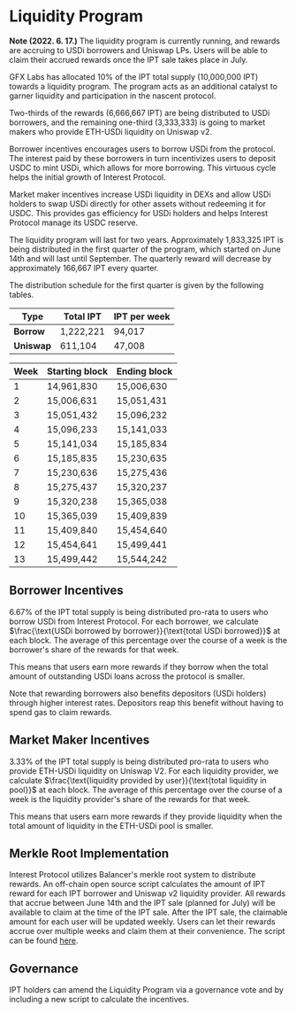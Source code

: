 # Liquidity Program

**Note (2022. 6. 17.)** The liquidity program is currently running, and rewards are accruing to USDi borrowers and Uniswap LPs. Users will be able to claim their accrued rewards once the IPT sale takes place in July.


GFX Labs has allocated 10% of the IPT total supply (10,000,000 IPT) towards a liquidity program. The program acts as an additional catalyst to garner liquidity and participation in the nascent protocol.

Two-thirds of the rewards (6,666,667 IPT) are being distributed to USDi borrowers, and the remaining one-third (3,333,333) is going to market makers who provide ETH-USDi liquidity on Uniswap v2.

Borrower incentives encourages users to borrow USDi from the protocol. The interest paid by these borrowers in turn incentivizes users to deposit USDC to mint USDi, which allows for more borrowing. This virtuous cycle helps the initial growth of Interest Protocol.

Market maker incentives increase USDi liquidity in DEXs and allow USDi holders to swap USDi directly for other assets without redeeming it for USDC. This provides gas efficiency for USDi holders and helps Interest Protocol manage its USDC reserve.

The liquidity program will last for two years. Approximately 1,833,325 IPT is being distributed in the first quarter of the program, which started on June 14th and will last until September. The quarterly reward will decrease by approximately 166,667 IPT every quarter.

The distribution schedule for the first quarter is given by the following tables.

|Type    | Total IPT|IPT per week|
|--------|----------|------------|
|**Borrow**| 1,222,221| 94,017|
|**Uniswap**|611,104|47,008
		
| Week | Starting block | Ending block |
|------|----------------|--------------|
| 1    | 14,961,830     | 15,006,630   |
| 2    | 15,006,631     | 15,051,431   |
| 3    | 15,051,432     | 15,096,232   |
| 4    | 15,096,233     | 15,141,033   |
| 5    | 15,141,034     | 15,185,834   |
| 6    | 15,185,835     | 15,230,635   |
| 7    | 15,230,636     | 15,275,436   |
| 8    | 15,275,437     | 15,320,237   |
| 9    | 15,320,238     | 15,365,038   |
| 10   | 15,365,039     | 15,409,839   |
| 11   | 15,409,840     | 15,454,640   |
| 12   | 15,454,641     | 15,499,441   |
| 13   | 15,499,442     | 15,544,242   |


## Borrower Incentives

6.67% of the IPT total supply is being distributed pro-rata to users who borrow USDi from Interest Protocol. For each borrower, we calculate $\frac{\text{USDi borrowed by borrower}}{\text{total USDi borrowed}}$ at each block. The average of this percentage over the course of a week is the borrower's share of the rewards for that week. 

This means that users earn more rewards if they borrow when the total amount of outstanding USDi loans across the protocol is smaller.

Note that rewarding borrowers also benefits depositors (USDi holders) through higher interest rates. Depositors reap this benefit without having to spend gas to claim rewards.

## Market Maker Incentives

3.33% of the IPT total supply is being distributed pro-rata to users who provide ETH-USDi liquidity on Uniswap V2. For each liquidity provider, we calculate $\frac{\text{liquidity provided by user}}{\text{total liquidity in pool}}$ at each block. The average of this percentage over the course of a week is the liquidity provider's share of the rewards for that week. 

This means that users earn more rewards if they provide liquidity when the total amount of liquidity in the ETH-USDi pool is smaller.


## Merkle Root Implementation
Interest Protocol utilizes Balancer's merkle root system to distribute rewards. An off-chain open source script calculates the amount of IPT reward for each IPT borrower and Uniswap v2 liquidity provider. All rewards that accrue between June 14th and the IPT sale (planned for July) will be available to claim at the time of the IPT sale. After the IPT sale, the claimable amount for each user will be updated weekly. Users can let their rewards accrue over multiple weeks and claim them at their convenience. The script can be found [here](https://github.com/gfx-labs/ip-contracts/tree/master/scripts/liquidity_mining).

## Governance
IPT holders can amend the Liquidity Program via a governance vote and by including a new script to calculate the incentives.

